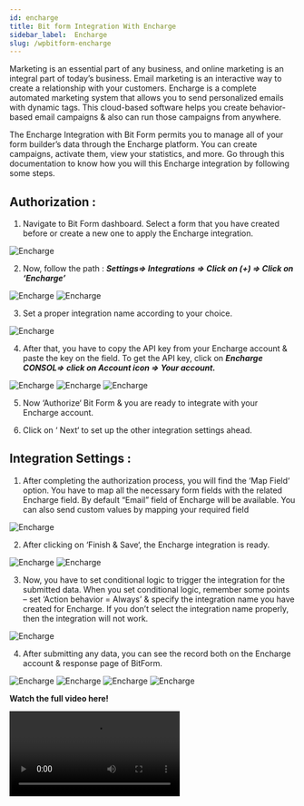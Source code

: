 ```yaml
---
id: encharge
title: Bit form Integration With Encharge
sidebar_label:  Encharge
slug: /wpbitform-encharge
---
```


Marketing is an essential part of any business, and online marketing is an integral part of today’s business. Email marketing is an interactive way to create a relationship with your customers. Encharge is a complete automated marketing system that allows you to send personalized emails with dynamic tags. This cloud-based software helps you create behavior-based email campaigns & also can run those campaigns from anywhere.

The Encharge Integration with Bit Form permits you to manage all of your form builder’s data through the Encharge platform. You can create campaigns, activate them, view your statistics, and more. Go through this documentation to know how you will this Encharge integration by following some steps.

## Authorization :
1. Navigate to Bit Form dashboard. Select a form that you have created before or create a new one to apply the Encharge integration.

 <Image src="Encharge/1. Create Form - Bit Form" alt="Encharge" w="1020" h="350" />

2. Now, follow the path : ***Settings=> Integrations => Click on (+) => Click on ‘Encharge’***

  <Image src="Encharge/2. Settings to integration - Bit Form" alt="Encharge" w="1020" h="350" />

  <Image src="Encharge/3. Select Integration- Bit Form" alt="Encharge" w="1020" h="350" />

3. Set a proper integration name according to your choice.

  <Image src="Encharge/4. Set integration name - Bit Form" alt="Encharge" w="1020" h="350" />

4. After that, you have to copy the API key from your Encharge account & paste the key on the field. To get the API key, click on ***Encharge CONSOL=> click on Account icon => Your account.***

  <Image src="Encharge/5. API Console" alt="Encharge" w="1020" h="350" />

  <Image src="Encharge/6. Copy API key - Bit Form" alt="Encharge" w="1020" h="350" />

  <Image src="Encharge/7. Paste & Authorize - Bit Form" alt="Encharge" w="1020" h="350" />

  5. Now ‘Authorize‘ Bit Form & you are ready to integrate with your Encharge account.

6. Click on ‘ Next‘ to set up the other integration settings ahead.

## Integration Settings :
1. After completing the authorization process, you will find the ‘Map Field‘ option. You have to map all the necessary form fields with the related Encharge field. By default “Email” field of Encharge will be available. You can also send custom values by mapping your required field

 <Image src="Encharge/8. Map - Bit form" alt="Encharge" w="1020" h="350" />

2. After clicking on ‘Finish & Save‘, the Encharge integration is ready.

 <Image src="Encharge/9. Finish & Save - Bit Form" alt="Encharge" w="1020" h="350" />

 <Image src="Encharge/10. Created Integration - Bit Form" alt="Encharge" w="1020" h="350" />

3. Now, you have to set conditional logic to trigger the integration for the submitted data. When you set conditional logic, remember some points – set ‘Action behavior = Always’ & specify the integration name you have created for Encharge. If you don’t select the integration name properly, then the integration will not work.

 <Image src="Encharge/11. CL - Bit Form" alt="Encharge" w="1020" h="350" />

4. After submitting any data, you can see the record both on the Encharge account & response page of BitForm. 

 <Image src="Encharge/12. Input - Bit Form" alt="Encharge" w="1020" h="350" />

 <Image src="Encharge/13. Data in response - Bit Form" alt="Encharge" w="1020" h="250" />

 <Image src="Encharge/14. Encharge API - Bit Form" alt="Encharge" w="1020" h="350" />

 <Image src="Encharge/15. Data on Encharge - Bit Form" alt="Encharge" w="1020" h="250" />

 **Watch the full video here!**

<Video youtube src="0XM9KhOKWWw" />












